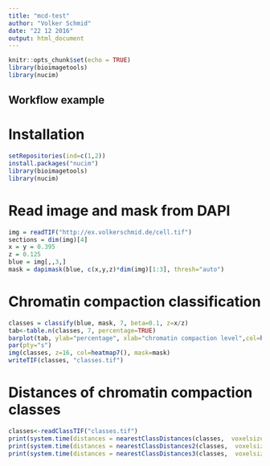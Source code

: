 ```yaml
---
title: "mcd-test"
author: "Volker Schmid"
date: "22 12 2016"
output: html_document
---
```


```r
knitr::opts_chunk$set(echo = TRUE)
library(bioimagetools)
library(nucim)
```

## Workflow example

# Installation
```r
setRepositories(ind=c(1,2))
install.packages("nucim")
library(bioimagetools)
library(nucim)
```

# Read image and mask from DAPI
```r
img = readTIF("http://ex.volkerschmid.de/cell.tif")
sections = dim(img)[4]
x = y = 0.395
z = 0.125
blue = img[,,3,] 
mask = dapimask(blue, c(x,y,z)*dim(img)[1:3], thresh="auto")
```

# Chromatin compaction classification
```r
classes = classify(blue, mask, 7, beta=0.1, z=x/z)
tab<-table.n(classes, 7, percentage=TRUE)
barplot(tab, ylab="percentage", xlab="chromatin compaction level",col=heatmap7())
par(pty="s")
img(classes, z=16, col=heatmap7(), mask=mask)
writeTIF(classes, "classes.tif")
```

# Distances of chromatin compaction classes
```r
classes<-readClassTIF("classes.tif")
print(system.time(distances = nearestClassDistances(classes,  voxelsize=c(x,y,z), classes=7, cores=24L)))
print(system.time(distances = nearestClassDistances2(classes,  voxelsize=c(x,y,z), classes=7, cores=24L)))
print(system.time(distances = nearestClassDistances3(classes,  voxelsize=c(x,y,z), classes=7, cores=24L)))
```
